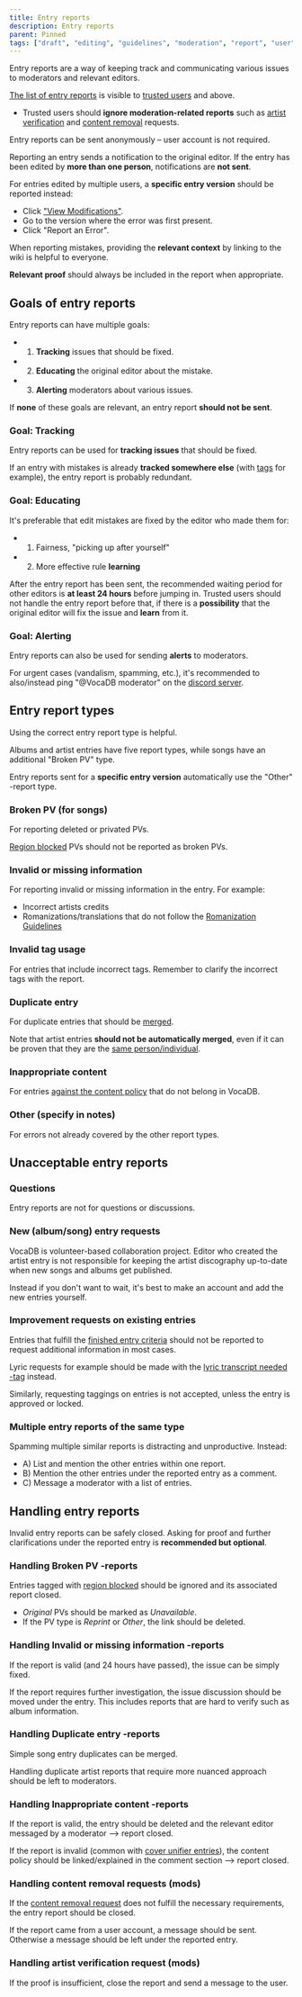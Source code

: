 ---
title: Entry reports
description: Entry reports
parent: Pinned
tags: ["draft", "editing", "guidelines", "moderation", "report", "user", "documentation", "vocadb"]
---

Entry reports are a way of keeping track and communicating various issues to moderators and relevant editors. 

[The list of entry reports](https://vocadb.net/Admin/ViewEntryReports) is visible to [trusted users](/docs/documentation/user-groups) and above.

- Trusted users should **ignore moderation-related reports** such as [artist verification](/docs/artists/artist-verification) and [content removal](/docs/other-guidelines/content-removal-guidelines) requests.

Entry reports can be sent anonymously – user account is not required.

Reporting an entry sends a notification to the original editor. If the entry has been edited by **more than one person**, notifications are **not sent**.

For entries edited by multiple users, a **specific entry version** should be reported instead: 
- Click ["View Modifications"](/docs/songs/song-entry-page#view-modifications).
- Go to the version where the error was first present.
- Click "Report an Error". 

When reporting mistakes, providing the **relevant context** by linking to the wiki is helpful to everyone.

**Relevant proof** should always be included in the report when appropriate.

## Goals of entry reports

Entry reports can have multiple goals:
- 1) **Tracking** issues that should be fixed.
- 2) **Educating** the original editor about the mistake.
- 3) **Alerting** moderators about various issues.

If **none** of these goals are relevant, an entry report **should not be sent**. 

### Goal: Tracking

Entry reports can be used for **tracking issues** that should be fixed.

If an entry with mistakes is already **tracked somewhere else** (with [tags](/docs/secondary-entry-types/tags#editor-notes) for example), the entry report is probably redundant.

### Goal: Educating

It's preferable that edit mistakes are fixed by the editor who made them for:
- 1) Fairness, "picking up after yourself"
- 2) More effective rule **learning**

After the entry report has been sent, the recommended waiting period for other editors is **at least 24 hours** before jumping in. Trusted users should not handle the entry report before that, if there is a **possibility** that the original editor will fix the issue and **learn** from it.

### Goal: Alerting

Entry reports can also be used for sending **alerts** to moderators.

 For urgent cases (vandalism, spamming, etc.), it's recommended to also/instead ping "@VocaDB moderator" on the [discord server](https://discord.com/invite/3bwXQNXKCz).

## Entry report types

Using the correct entry report type is helpful. 

Albums and artist entries have five report types, while songs have an additional "Broken PV" type.

Entry reports sent for a **specific entry version** automatically use the "Other" -report type.

### Broken PV (for songs)

For reporting deleted or privated PVs.

[Region blocked](https://vocadb.net/T/8226) PVs should not be reported as broken PVs.

### Invalid or missing information

For reporting invalid or missing information in the entry. For example:
- Incorrect artists credits
- Romanizations/translations that do not follow the [Romanization Guidelines](/docs/other-guidelines/romanization-guidelines)

### Invalid tag usage

For entries that include incorrect tags. Remember to clarify the incorrect tags with the report.

### Duplicate entry

For duplicate entries that should be [merged](/docs/other-guidelines/merging-entries). 

Note that artist entries **should not be automatically merged**, even if it can be proven that they are the [same person/individual](/docs/other-guidelines/merging-entries#splitting-artist-entries).

### Inappropriate content

For entries [against the content policy](/docs/other-guidelines/content-policy) that do not belong in VocaDB.

### Other (specify in notes)

For errors not already covered by the other report types.

## Unacceptable entry reports

### Questions

Entry reports are not for questions or discussions.

### New (album/song) entry requests 

VocaDB is volunteer-based collaboration project. Editor who created the artist entry is not responsible for keeping the artist discography up-to-date when new songs and albums get published. 

Instead if you don't want to wait, it's best to make an account and add the new entries yourself.  

### Improvement requests on existing entries

Entries that fulfill the [finished entry criteria](/docs/songs/song-entry-editing#finished-song-entry-requirements) should not be reported to request additional information in most cases.

Lyric requests for example should be made with the [lyric transcript needed -tag](https://vocadb.net/T/6362/lyric-transcript-needed) instead.

Similarly, requesting taggings on entries is not accepted, unless the entry is approved or locked. 

### Multiple entry reports of the same type

Spamming multiple similar reports is distracting and unproductive. Instead:
- A) List and mention the other entries within one report.
- B) Mention the other entries under the reported entry as a comment.
- C) Message a moderator with a list of entries.

## Handling entry reports

Invalid entry reports can be safely closed. Asking for proof and further clarifications under the reported entry is **recommended but optional**.

### Handling Broken PV -reports

Entries tagged with [region blocked](https://vocadb.net/T/8226) should be ignored and its associated report closed.

- *Original* PVs should be marked as *Unavailable*.
- If the PV type is *Reprint* or *Other*, the link should be deleted. 

### Handling Invalid or missing information -reports

If the report is valid (and 24 hours have passed), the issue can be simply fixed.

If the report requires further investigation, the issue discussion should be moved under the entry. This includes reports that are hard to verify such as album information.

### Handling Duplicate entry -reports

Simple song entry duplicates can be merged.

Handling duplicate artist reports that require more nuanced approach should be left to moderators.

### Handling Inappropriate content -reports

If the report is valid, the entry should be deleted and the relevant editor messaged by a moderator --> report closed.

If the report is invalid (common with [cover unifier entries](https://vocadb.net/T/6751/out-of-scope-cover-unifier)), the content policy should be linked/explained in the comment section --> report closed.

### Handling content removal requests (mods)

If the [content removal request](/docs/other-guidelines/content-removal-guidelines) does not fulfill the necessary requirements, the entry report should be closed. 

If the report came from a user account, a message should be sent. Otherwise a message should be left under the reported entry.

### Handling artist verification request (mods)

If the proof is insufficient, close the report and send a message to the user.